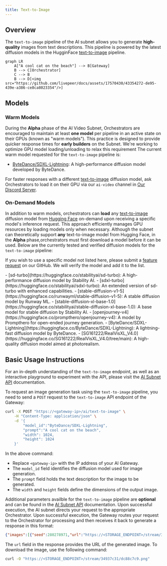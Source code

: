 ```yaml
---
title: Text-to-Image
---
```


## Overview

The `text-to-image` pipeline of the AI subnet allows you to generate **high-quality** images from text descriptions. This pipeline is powered by the latest diffusion models in the HugginFace [text-to-image](https://huggingface.co/models?pipeline_tag=text-to-image) pipeline.

```mermaid
graph LR
    A["A cool cat on the beach"] --> B[Gateway]
    B --> C[Orchestrator]
    C --> B
    B --> D[<img src="https://github.com/livepeer/docs/assets/17570430/43354272-de95-439e-a386-ce8ca8023354"/>]
```

## Models

### Warm Models

During the **Alpha** phase of the AI Video Subnet, Orchestrators are encouraged to maintain at least **one model** per pipeline in an active state on their GPUs (known as "warm models"). This practice is designed to provide quicker response times for **early builders** on the Subnet. We're working to optimize GPU model loading/unloading to relax this requirement The current warm model requested for the `text-to-image` pipeline is:

- [ByteDance/SDXL-Lightning](https://huggingface.co/ByteDance/SDXL-Lightning): A high-performance diffusion model developed by ByteDance.

<Tip>For faster responses with a different [text-to-image](https://huggingface.co/models?pipeline_tag=text-to-image) diffusion model, ask Orchestrators to load it on their GPU via our `ai-video` channel in [Our Discord Server](https://discord.gg/livepeer).</Tip>

### On-Demand Models

In addition to warm models, orchestrators can **load** any [text-to-image](https://huggingface.co/models?pipeline_tag=text-to-image) diffusion model from [Hugging Face](https://huggingface.co/) on-demand upon receiving a specific model's inference request. This approach efficiently manages GPU resources by loading models only when necessary. Although the subnet can theoretically support **any** text-to-image model from Hugging Face, in the **Alpha** phase,orchestrators must first download a model before it can be used. Below are the currently tested and verified diffusion models for the `text-to-image` pipeline:

<Note>If you wish to use a specific model not listed here, please submit a [feature request](https://github.com/livepeer/ai-worker/issues/new?assignees=&labels=enhancement%2Cmodel&projects=&template=model_request.yml) on our GitHub. We will verify the model and add it to the list.</Note>

<Accordion title="Tested and Verified Diffusion Models">
- [sd-turbo](https://huggingface.co/stabilityai/sd-turbo): A high-performance diffusion model by Stability AI.
- [sdxl-turbo](https://huggingface.co/stabilityai/sdxl-turbo): An extended version of sd-turbo with enhanced capabilities.
- [stable-diffusion-v1-5](https://huggingface.co/runwayml/stable-diffusion-v1-5): A stable diffusion model by Runway ML.
- [stable-diffusion-xl-base-1.0](https://huggingface.co/stabilityai/stable-diffusion-xl-base-1.0): A base model for stable diffusion by Stability AI.
- [openjourney-v4](https://huggingface.co/prompthero/openjourney-v4): A model by Prompthero for open-ended journey generation.
- [ByteDance/SDXL-Lightning](https://huggingface.co/ByteDance/SDXL-Lightning): A lightning-fast diffusion model by ByteDance.
- [SG161222/RealVisXL_V4.0](https://huggingface.co/SG161222/RealVisXL_V4.0/tree/main): A high-quality diffusion model aimed at photorealism.
</Accordion>

## Basic Usage Instructions

<Tip>For an in-depth understanding of the `text-to-image` endpoint, as well as an interactive playground to experiment with the API, please visit the [AI Subnet API](/ai/api-reference/text-to-image) documentation.</Tip>

To request an image generation task using the `text-to-image` pipeline, you need to send a `POST` request to the `text-to-image` API endpoint of the Gateway:

```bash
curl -X POST "https://<gateway-ip>/ai/text-to-image" \
    -H "Content-Type: application/json" \
    -d '{
        "model_id":"ByteDance/SDXL-Lightning",
        "prompt":"A cool cat on the beach",
        "width": 1024,
        "height": 1024
    }'
```

In the above command:

- Replace `<gateway-ip>` with the IP address of your AI Gateway.
- The `model_id` field identifies the diffusion model used for image generation.
- The `prompt` field holds the text description for the image to be generated.
- The `width` and `height` fields define the dimensions of the output image.

Additional parameters availble for the `text-to-image` pipeline are **optional** and can be found in the [AI Subnet API](/ai/api-reference/text-to-image) documentation. Upon successful execution, the AI subnet directs your request to the appropriate Orchestrator. Upon successful execution, the Gateway routes your request to the Orchestrator for processing and then receives it back to generate a response in this format:

```json
{"images":[{"seed":280278971,"url":"https://<STORAGE_ENDPOINT>/stream/34937c31/dc88c7c9.png"}]}
```

The `url` field in the response provides the URL of the generated image. To download the image, use the following command:

```bash
curl -O "https://<STORAGE_ENDPOINT>/stream/34937c31/dc88c7c9.png"
```
